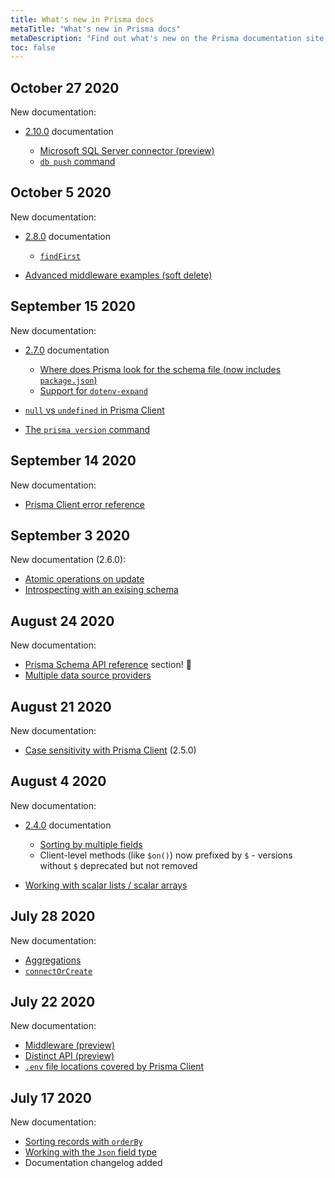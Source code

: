 ```yaml
---
title: What's new in Prisma docs
metaTitle: "What's new in Prisma docs"
metaDescription: "Find out what's new on the Prisma documentation site, including content and site features."
toc: false
---
```


## October 27 2020

New documentation:

- [2.10.0](https://github.com/prisma/prisma/releases/tag/2.10.0) documentation

  - [Microsoft SQL Server connector (preview)](../../reference/tools-and-interfaces/preview-features/mssql)
  - [`db push` command](../../reference/tools-and-interfaces/prisma-cli/command-reference/)

## October 5 2020

New documentation:

- [2.8.0](https://github.com/prisma/prisma/releases/tag/2.8.0) documentation

  - [`findFirst`](../../reference/tools-and-interfaces/prisma-client/crud#findFirst)

- [Advanced middleware examples (soft delete)](../../reference/tools-and-interfaces/prisma-client/middleware#examples)

## September 15 2020

New documentation:

- [2.7.0](https://github.com/prisma/prisma/releases/tag/2.7.0) documentation

  - [Where does Prisma look for the schema file (now includes `package.json`)](../../reference/tools-and-interfaces/prisma-schema#prisma-schema-file-location)
  - [Support for `dotenv-expand`](../../reference/tools-and-interfaces/prisma-schema#accessing-environment-variables-from-the-schema)

- [`null` vs `undefined` in Prisma Client](../../reference/tools-and-interfaces/prisma-client/null-and-undefined)
- [The `prisma version` command](../../reference/tools-and-interfaces/prisma-cli/command-reference#version--v)

## September 14 2020

New documentation:

- [Prisma Client error reference](../../reference/tools-and-interfaces/prisma-client/error-reference)

## September 3 2020

New documentation (2.6.0):

- [Atomic operations on update](../../reference/tools-and-interfaces/prisma-client/crud#atomic-operations-on-update)
- [Introspecting with an exising schema](../../reference/tools-and-interfaces/introspection#introspection-with-an-existing-schema)

## August 24 2020

New documentation:

- [Prisma Schema API reference](../../reference/tools-and-interfaces/prisma-schema/prisma-schema-reference) section! 🎉
- [Multiple data source providers](../../reference/tools-and-interfaces/prisma-schema/prisma-schema-reference#specify-multiple-providers)

## August 21 2020

New documentation:

- [Case sensitivity with Prisma Client](../../reference/tools-and-interfaces/prisma-client/case-sensitivity) (2.5.0)

## August 4 2020

New documentation:

- [2.4.0](https://github.com/prisma/prisma/releases/tag/2.4.0) documentation

  - [Sorting by multiple fields](../../reference/tools-and-interfaces/prisma-client/sorting)
  - Client-level methods (like `$on()`) now prefixed by `$` - versions without `$` deprecated but not removed

- [Working with scalar lists / scalar arrays](../../reference/tools-and-interfaces/prisma-client/crud#working-with-scalar-lists--scalar-arrays)

## July 28 2020

New documentation:

- [Aggregations](../../reference/tools-and-interfaces/prisma-client/aggregations)
- [`connectOrCreate`](../../reference/tools-and-interfaces/prisma-client/relation-queries)

## July 22 2020

New documentation:

- [Middleware (preview)](../../reference/tools-and-interfaces/prisma-client/middleware)
- [Distinct API (preview)](../../reference/tools-and-interfaces/prisma-client/distinct)
- [`.env` file locations covered by Prisma Client](../../reference/tools-and-interfaces/prisma-schema#using-environment-variables)

## July 17 2020

New documentation:

- [Sorting records with `orderBy`](../../reference/tools-and-interfaces/prisma-client/sorting)
- [Working with the `Json` field type](../../reference/tools-and-interfaces/prisma-client/working-with-json)
- Documentation changelog added
